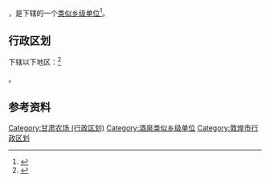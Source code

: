 {{中国乡级行政区|62/09/82/400/000}}

'''{{PAGENAMEBASE}}'''，是{{PRC admin/fullname|62/09/82/400/000|3}}下辖的一个[[类似乡级单位|类似乡级单位]]<ref>{{PRC admin/ref sgc|{{PRC admin/parent|62/09/82/400/000}}}}</ref>。

== 行政区划 ==

{{PAGENAMEBASE}}下辖以下地区：<ref>{{PRC admin/ref sgc|62/09/82/400/000}}</ref>

{{PRC admin/children|62/09/82/400/000}}。

== 参考资料 ==

{{reflist}}

{{甘肃省酒泉市敦煌市行政区划}}
{{甘肃行政区划小作品}}
[[Category:甘肃农场_(行政区划)|Category:甘肃农场 (行政区划)]]
[[Category:酒泉类似乡级单位|Category:酒泉类似乡级单位]]
[[Category:敦煌市行政区划|Category:敦煌市行政区划]]